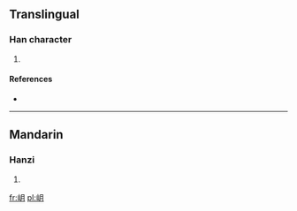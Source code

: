 ==Translingual==

===Han character===
{{Han char|rn=46|rad=山|as=04|sn=7|four=|canj=山月 (UB)}}

# {{defn|Han|sort=山04}}

====References====
* {{Han ref|kx=0308.010|dkj=07911|hdz=10764.060|uh=5C84|ud=23684}}

----

==Mandarin==

===Hanzi===
{{cmn-hanzi|pin=[[gāng]] ([[gang1]]), [[yuè]] ([[yue4]])|wg=kang<sup>1</sup>, yüeh<sup>4</sup>}}

# {{defn|Mandarin|sort=山04}}

[[fr:岄]]
[[pl:岄]]